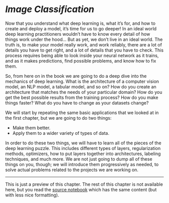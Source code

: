 # *Image Classification*  {#sec-pet_breeds}

Now that you understand what deep learning is, what it's for, and how to create and deploy a model, it's time for us to go deeper! In an ideal world deep learning practitioners wouldn't have to know every detail of how things work under the hood… But as yet, we don't live in an ideal world. The truth is, to make your model really work, and work reliably, there are a lot of details you have to get right, and a lot of details that you have to check. This process requires being able to look inside your neural network as it trains, and as it makes predictions, find possible problems, and know how to fix them.

So, from here on in the book we are going to do a deep dive into the mechanics of deep learning. What is the architecture of a computer vision model, an NLP model, a tabular model, and so on? How do you create an architecture that matches the needs of your particular domain? How do you get the best possible results from the training process? How do you make things faster? What do you have to change as your datasets change?

We will start by repeating the same basic applications that we looked at in the first chapter, but we are going to do two things:

- Make them better.
- Apply them to a wider variety of types of data.

In order to do these two things, we will have to learn all of the pieces of the deep learning puzzle. This includes different types of layers, regularization methods, optimizers, how to put layers together into architectures, labeling techniques, and much more. We are not just going to dump all of these things on you, though; we will introduce them progressively as needed, to solve actual problems related to the projects we are working on.

---

This is just a preview of this chapter. The rest of this chapter is not available here, but you read the [source notebook](https://github.com/fastai/fastbook/) which has the same content (but with less nice formatting).

